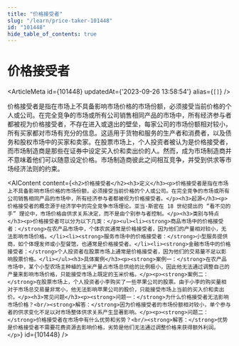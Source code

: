 ```yaml
---
title: "价格接受者"
slug: "/learn/price-taker-101448"
id: "101448"
hide_table_of_contents: true
---
```



# 价格接受者

<ArticleMeta id={101448} updatedAt={'2023-09-26 13:58:54'} alias={`[]`} />
<div className='border-solid border-b border-t-0 my-4 border-[var(--ifm-color-gray-300)]' />

价格接受者是指在市场上不具备影响市场价格的市场份额，必须接受当前价格的个人或公司。在完全竞争的市场或所有公司销售相同产品的市场中，所有经济参与者都被视为价格接受者，不存在进入或退出的壁垒，每家公司的市场份额相对较小，所有买家都对市场有充分的信息。这适用于货物和服务的生产者和消费者，以及债务和股权市场中的买家和卖家。在股票市场上，个人投资者被认为是价格接受者，而市场制造商是那些在证券中设定买入价和卖出价的人。然而，成为市场制造商并不意味着他们可以随意设定价格。市场制造商彼此之间相互竞争，并受到供求等市场经济法则的约束。

<AIContent content={`<h2>价格接受者</h2><h3>定义</h3><p>价格接受者是指在市场上不具备影响市场价格的市场份额，必须接受当前价格的个人或公司。在完全竞争的市场或所有公司销售相同产品的市场中，所有经济参与者都被视为价格接受者。</p><h3>起源</h3><p>价格接受者的概念源于经济学中的完全竞争市场理论。亚当·斯密在 18 世纪提出的 “看不见的手” 理论中，市场价格由供求关系决定，而不是由个别参与者控制。</p><h3>类别与特点</h3><p>价格接受者可以分为以下几类：</p><ul><li><strong>商品市场中的价格接受者：</strong>在农产品市场中，个体农民通常是价格接受者，因为他们的产量相对较小，无法影响市场价格。</li><li><strong>服务市场中的价格接受者：</strong>小型服务提供商，如个体理发师或小型餐馆，也通常是价格接受者。</li><li><strong>金融市场中的价格接受者：</strong>个人投资者在股票市场上通常是价格接受者，因为他们的交易量不足以影响股票价格。</li></ul><h3>具体案例</h3><p><strong>案例一：</strong>在农产品市场中，某个小型农场主种植的玉米产量占市场总供给的比例极小，因此他无法通过调整自己的产量来影响市场价格，只能接受市场上既定的玉米价格。</p><p><strong>案例二：</strong>在股票市场上，个人投资者小李购买了一些苹果公司的股票。由于小李的购买量相对于市场总交易量非常小，他无法影响苹果公司的股价，只能接受市场上当前的买入价和卖出价。</p><h3>常见问题</h3><p><strong>问题一：</strong>为什么价格接受者无法影响市场价格？<br/><strong>解答：</strong>因为价格接受者的市场份额相对较小，单个参与者的供求变化不足以对市场整体供求关系产生显著影响。</p><p><strong>问题二：</strong>价格接受者在市场中有什么优势和劣势？<br/><strong>解答：</strong>优势是价格接受者不需要花费资源去影响价格，劣势是他们无法通过调整价格来获得额外利润。</p>`} id={101448} />
